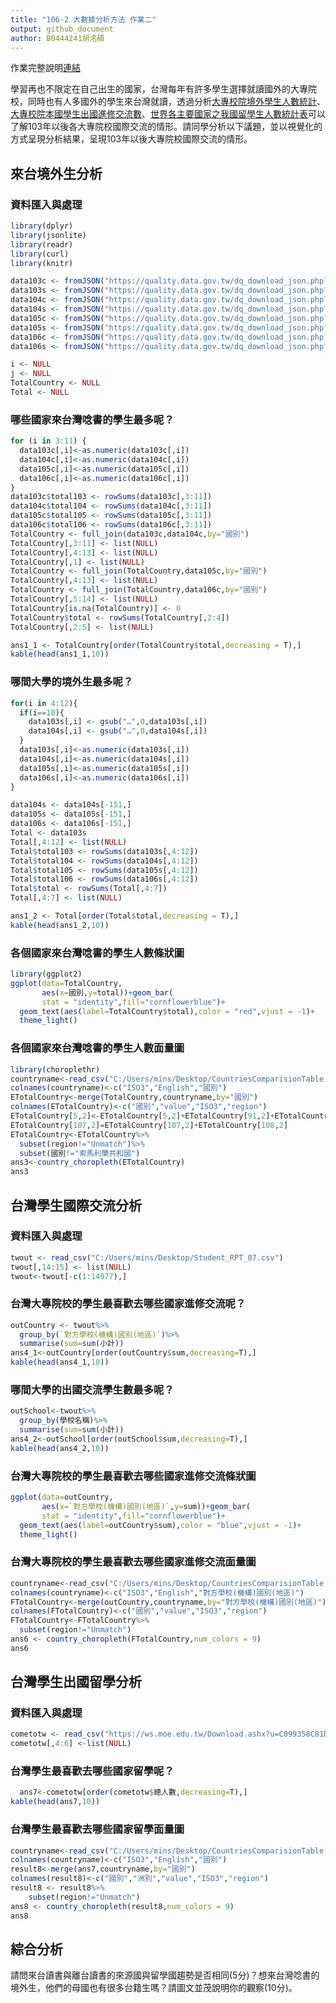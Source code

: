 ```yaml
---
title: "106-2 大數據分析方法 作業二"
output: github_document
author: B0444241胡洺碩
---
```


作業完整說明[連結](https://docs.google.com/document/d/1aLGSsGXhgOVgwzSg9JdaNz2qGPQJSoupDAQownkGf_I/edit?usp=sharing)

學習再也不限定在自己出生的國家，台灣每年有許多學生選擇就讀國外的大專院校，同時也有人多國外的學生來台灣就讀，透過分析[大專校院境外學生人數統計](https://data.gov.tw/dataset/6289)、[大專校院本國學生出國進修交流數](https://data.gov.tw/dataset/24730)、[世界各主要國家之我國留學生人數統計表](https://ws.moe.edu.tw/Download.ashx?u=C099358C81D4876CC7586B178A6BD6D5062C39FB76BDE7EC7685C1A3C0846BCDD2B4F4C2FE907C3E7E96F97D24487065577A728C59D4D9A4ECDFF432EA5A114C8B01E4AFECC637696DE4DAECA03BB417&n=4E402A02CE6F0B6C1B3C7E89FDA1FAD0B5DDFA6F3DA74E2DA06AE927F09433CFBC07A1910C169A1845D8EB78BD7D60D7414F74617F2A6B71DC86D17C9DA3781394EF5794EEA7363C&icon=..csv)可以了解103年以後各大專院校國際交流的情形。請同學分析以下議題，並以視覺化的方式呈現分析結果，呈現103年以後大專院校國際交流的情形。



## 來台境外生分析
### 資料匯入與處理
```r
library(dplyr)
library(jsonlite)
library(readr)
library(curl)
library(knitr)

data103c <- fromJSON("https://quality.data.gov.tw/dq_download_json.php?nid=6289&md5_url=25f64d5125016dcd6aed42e50c972ed0")
data103s <- fromJSON("https://quality.data.gov.tw/dq_download_json.php?nid=6289&md5_url=a6d1469f39fe41fb81dbfc373aef3331")
data104c <- fromJSON("https://quality.data.gov.tw/dq_download_json.php?nid=6289&md5_url=4d3e9b37b7b0fd3aa18a388cdbc77996")
data104s <- fromJSON("https://quality.data.gov.tw/dq_download_json.php?nid=6289&md5_url=8baeae81cba74f35cf0bb1333d3d99f5")
data105c <- fromJSON("https://quality.data.gov.tw/dq_download_json.php?nid=6289&md5_url=19bedf88cf46999da12513de755c33c6")
data105s <- fromJSON("https://quality.data.gov.tw/dq_download_json.php?nid=6289&md5_url=1a485383cf9995da679c3798ab4fd681")
data106c <- fromJSON("https://quality.data.gov.tw/dq_download_json.php?nid=6289&md5_url=50e3370f9f8794f2054c0c82a2ed8c91")
data106s <- fromJSON("https://quality.data.gov.tw/dq_download_json.php?nid=6289&md5_url=883e2ab4d5357f70bea9ac44a47d05cc")

i <- NULL
j <- NULL
TotalCountry <- NULL
Total <- NULL
```

### 哪些國家來台灣唸書的學生最多呢？ 
```r
for (i in 3:11) {
  data103c[,i]<-as.numeric(data103c[,i])
  data104c[,i]<-as.numeric(data104c[,i])
  data105c[,i]<-as.numeric(data105c[,i])
  data106c[,i]<-as.numeric(data106c[,i])
}
data103c$total103 <- rowSums(data103c[,3:11])
data104c$total104 <- rowSums(data104c[,3:11])
data105c$total105 <- rowSums(data105c[,3:11])
data106c$total106 <- rowSums(data106c[,3:11])
TotalCountry <- full_join(data103c,data104c,by="國別")
TotalCountry[,3:11] <- list(NULL)
TotalCountry[,4:13] <- list(NULL)
TotalCountry[,1] <- list(NULL)
TotalCountry <- full_join(TotalCountry,data105c,by="國別")
TotalCountry[,4:13] <- list(NULL)
TotalCountry <- full_join(TotalCountry,data106c,by="國別")
TotalCountry[,5:14] <- list(NULL)
TotalCountry[is.na(TotalCountry)] <- 0
TotalCountry$total <- rowSums(TotalCountry[,2:4])
TotalCountry[,2:5] <- list(NULL)

ans1_1 <- TotalCountry[order(TotalCountry$total,decreasing = T),]
kable(head(ans1_1,10))
```

### 哪間大學的境外生最多呢？
```r
for(i in 4:12){
  if(i==10){
    data103s[,i] <- gsub("…",0,data103s[,i])
    data104s[,i] <- gsub("…",0,data104s[,i])
  }
  data103s[,i]<-as.numeric(data103s[,i])
  data104s[,i]<-as.numeric(data104s[,i])
  data105s[,i]<-as.numeric(data105s[,i])
  data106s[,i]<-as.numeric(data106s[,i])
}

data104s <- data104s[-151,]
data105s <- data105s[-151,]
data106s <- data106s[-151,]
Total <- data103s
Total[,4:12] <- list(NULL)
Total$total103 <- rowSums(data103s[,4:12])
Total$total104 <- rowSums(data104s[,4:12])
Total$total105 <- rowSums(data105s[,4:12])
Total$total106 <- rowSums(data106s[,4:12])
Total$total <- rowSums(Total[,4:7])
Total[,4:7] <- list(NULL)

ans1_2 <- Total[order(Total$total,decreasing = T),]
kable(head(ans1_2,10))
```
  
### 各個國家來台灣唸書的學生人數條狀圖
```r
library(ggplot2)
ggplot(data=TotalCountry,
       aes(x=國別,y=total))+geom_bar(
       stat = "identity",fill="cornflowerblue")+
  geom_text(aes(label=TotalCountry$total),color = "red",vjust = -1)+
  theme_light()

```

### 各個國家來台灣唸書的學生人數面量圖
```r
library(choroplethr)
countryname<-read_csv("C:/Users/mins/Desktop/CountriesComparisionTable.csv")
colnames(countryname)<-c("ISO3","English","國別")
ETotalCountry<-merge(TotalCountry,countryname,by="國別")
colnames(ETotalCountry)<-c("國別","value","ISO3","region")
ETotalCountry[5,2]<-ETotalCountry[5,2]+ETotalCountry[91,2]+ETotalCountry[159,2]
ETotalCountry[107,2]=ETotalCountry[107,2]+ETotalCountry[108,2]
ETotalCountry<-ETotalCountry%>%
  subset(region!="Unmatch")%>%
  subset(國別!="索馬利蘭共和國")
ans3<-country_choropleth(ETotalCountry)
ans3
```

## 台灣學生國際交流分析

### 資料匯入與處理
```r
twout <- read_csv("C:/Users/mins/Desktop/Student_RPT_07.csv")
twout[,14:15] <- list(NULL)
twout<-twout[-c(1:14977),]
```

### 台灣大專院校的學生最喜歡去哪些國家進修交流呢？
```r
outCountry <- twout%>%
  group_by(`對方學校(機構)國別(地區)`)%>%
  summarise(sum=sum(小計))
ans4_1<-outCountry[order(outCountry$sum,decreasing=T),]
kable(head(ans4_1,10))
```

### 哪間大學的出國交流學生數最多呢？
```r
outSchool<-twout%>%
  group_by(學校名稱)%>%
  summarise(sum=sum(小計))
ans4_2<-outSchool[order(outSchool$sum,decreasing=T),]
kable(head(ans4_2,10))
```

### 台灣大專院校的學生最喜歡去哪些國家進修交流條狀圖
```r
ggplot(data=outCountry,
       aes(x=`對方學校(機構)國別(地區)`,y=sum))+geom_bar(
       stat = "identity",fill="cornflowerblue")+
  geom_text(aes(label=outCountry$sum),color = "blue",vjust = -1)+
  theme_light()
```

### 台灣大專院校的學生最喜歡去哪些國家進修交流面量圖
```r
countryname<-read_csv("C:/Users/mins/Desktop/CountriesComparisionTable.csv")
colnames(countryname)<-c("ISO3","English","對方學校(機構)國別(地區)")
FTotalCountry<-merge(outCountry,countryname,by="對方學校(機構)國別(地區)")
colnames(FTotalCountry)<-c("國別","value","ISO3","region")
FTotalCountry<-FTotalCountry%>%
  subset(region!="Unmatch")
ans6 <- country_choropleth(FTotalCountry,num_colors = 9)
ans6
```

## 台灣學生出國留學分析

### 資料匯入與處理
```r
cometotw <- read_csv("https://ws.moe.edu.tw/Download.ashx?u=C099358C81D4876CC7586B178A6BD6D5062C39FB76BDE7EC7685C1A3C0846BCDD2B4F4C2FE907C3E7E96F97D24487065577A728C59D4D9A4ECDFF432EA5A114C8B01E4AFECC637696DE4DAECA03BB417&n=4E402A02CE6F0B6C1B3C7E89FDA1FAD0B5DDFA6F3DA74E2DA06AE927F09433CFBC07A1910C169A1845D8EB78BD7D60D7414F74617F2A6B71DC86D17C9DA3781394EF5794EEA7363C&icon=..csv")
cometotw[,4:6] <-list(NULL)
```

### 台灣學生最喜歡去哪些國家留學呢？
```r
  ans7<-cometotw[order(cometotw$總人數,decreasing=T),]
kable(head(ans7,10))
```

### 台灣學生最喜歡去哪些國家留學面量圖
```r
countryname<-read_csv("C:/Users/mins/Desktop/CountriesComparisionTable.csv")
colnames(countryname)<-c("ISO3","English","國別")
result8<-merge(ans7,countryname,by="國別")
colnames(result8)<-c("國別","洲別","value","ISO3","region")
result8 <- result8%>%
    subset(region!="Unmatch")
ans8 <- country_choropleth(result8,num_colors = 9)
ans8

```

## 綜合分析

請問來台讀書與離台讀書的來源國與留學國趨勢是否相同(5分)？想來台灣唸書的境外生，他們的母國也有很多台籍生嗎？請圖文並茂說明你的觀察(10分)。